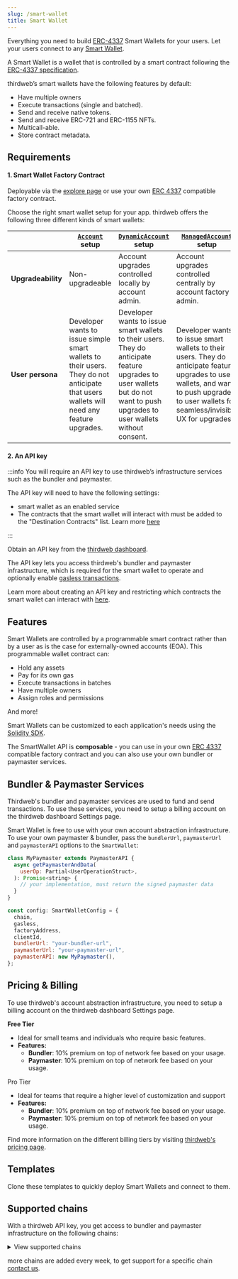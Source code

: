 ```yaml
---
slug: /smart-wallet
title: Smart Wallet
---
```



Everything you need to build [ERC-4337](https://eips.ethereum.org/EIPS/eip-4337) Smart Wallets for your users.
Let your users connect to any [Smart Wallet](/glossary/smart-wallet).

A Smart Wallet is a wallet that is controlled by a smart contract following the [ERC-4337 specification](https://eips.ethereum.org/EIPS/eip-4337).

thirdweb’s smart wallets have the following features by default:

- Have multiple owners
- Execute transactions (single and batched).
- Send and receive native tokens.
- Send and receive ERC-721 and ERC-1155 NFTs.
- Multicall-able.
- Store contract metadata.

## Requirements

#### 1. Smart Wallet Factory Contract

Deployable via the [explore page](https://thirdweb.com/explore/smart-wallet) or use your own [ERC 4337](https://eips.ethereum.org/EIPS/eip-4337) compatible factory contract.

Choose the right smart wallet setup for your app. thirdweb offers the following three different kinds of smart wallets:

|                    | [`Account`](/solidity/base-contracts/account) setup                                                                                     | [`DynamicAccount`](/solidity/base-contracts/dynamic-account) setup                                                                                                           | [`ManagedAccount`](/solidity/base-contracts/managed-account) setup                                                                                                                            |
| ------------------ | --------------------------------------------------------------------------------------------------------------------------------------- | ---------------------------------------------------------------------------------------------------------------------------------------------------------------------------- | --------------------------------------------------------------------------------------------------------------------------------------------------------------------------------------------- |
| **Upgradeability** | Non-upgradeable                                                                                                                         | Account upgrades controlled locally by account admin.                                                                                                                        | Account upgrades controlled centrally by account factory admin.                                                                                                                               |
| **User persona**   | Developer wants to issue simple smart wallets to their users. They do not anticipate that users wallets will need any feature upgrades. | Developer wants to issue smart wallets to their users. They do anticipate feature upgrades to user wallets but do not want to push upgrades to user wallets without consent. | Developer wants to issue smart wallets to their users. They do anticipate feature upgrades to user wallets, and want to push upgrades to user wallets for seamless/invisible UX for upgrades. |

#### 2. An API key

:::info
You will require an API key to use thirdweb’s infrastructure services such as the bundler and paymaster.

The API key will need to have the following settings:

- smart wallet as an enabled service
- The contracts that the smart wallet will interact with must be added to the "Destination Contracts" list. Learn more [here](/api-keys#smart-wallet-allowed-destination-addresses)

:::

Obtain an API key from the [thirdweb dashboard](https://thirdweb.com/create-api-key).

The API key lets you access thirdweb's bundler and paymaster infrastructure, which is required for the smart wallet to operate and optionally enable [gasless transactions](/glossary/gasless-transactions).

Learn more about creating an API key and restricting which contracts the smart wallet can interact with [here](/api-keys).

## Features

Smart Wallets are controlled by a programmable smart contract rather than by a user as is the case for externally-owned accounts (EOA). This programmable wallet contract can:

- Hold any assets
- Pay for its own gas
- Execute transactions in batches
- Have multiple owners
- Assign roles and permissions

And more!

Smart Wallets can be customized to each application's needs using the [Solidity SDK](/solidity).

The SmartWallet API is **composable** - you can use in your own [ERC 4337](https://eips.ethereum.org/EIPS/eip-4337) compatible factory contract and you can also use your own bundler or paymaster services.

## Bundler & Paymaster Services

Thirdweb's bundler and paymaster services are used to fund and send transactions. To use these services, you need to setup a billing account on the thirdweb dashboard Settings page.

Smart Wallet is free to use with your own account abstraction infrastructure. To use your own paymaster & bundler,
pass the `bundlerUrl`, `paymasterUrl` and `paymasterAPI` options to the `SmartWallet`:

```javascript
class MyPaymaster extends PaymasterAPI {
  async getPaymasterAndData(
    userOp: Partial<UserOperationStruct>,
  ): Promise<string> {
    // your implementation, must return the signed paymaster data
  }
}

const config: SmartWalletConfig = {
  chain,
  gasless,
  factoryAddress,
  clientId,
  bundlerUrl: "your-bundler-url",
  paymasterUrl: "your-paymaster-url",
  paymasterAPI: new MyPaymaster(),
};
```

## Pricing & Billing

To use thirdweb's account abstraction infrastructure, you need to setup a billing account on the thirdweb dashboard Settings page.

**Free Tier**

- Ideal for small teams and individuals who require basic features.
- **Features:**
  - **Bundler**: 10% premium on top of network fee based on your usage.
  - **Paymaster**: 10% premium on top of network fee based on your usage.

Pro Tier

- Ideal for teams that require a higher level of customization and support
- **Features:**
  - **Bundler**: 10% premium on top of network fee based on your usage.
  - **Paymaster**: 10% premium on top of network fee based on your usage.

Find more information on the different billing tiers by visiting [thirdweb's pricing page](https://thirdweb.com/pricing).

## Templates

Clone these templates to quickly deploy Smart Wallets and connect to them.

<div className="row" style={{ marginLeft: 8 }}>
  <div>
    <ViewRepoButton
      name={"js"}
      text="Node.js Script"
      link={"https://github.com/thirdweb-example/smart-wallet-script"}
    />
  </div>
  <div style={{ marginLeft: 12 }}>
    <ViewRepoButton
      name={"js"}
      text="React App"
      link={"https://github.com/thirdweb-example/smart-wallet-react"}
    />
  </div>
</div>

## Supported chains

With a thirdweb API key, you get access to bundler and paymaster infrastructure on the following chains:

<details>
  <summary>View supported chains</summary>
  <div>
    <ul>
      <li>
        <b>Polygon</b>
      </li>
      <li>
        <b>Optimism</b>
      </li>
      <li>
        <b>Base</b>
      </li>
      <li>
        <b>Arbitrum</b>
      </li>
      <li>
        <b>Linea</b>
      </li>
      <li>
        <b>Goerli</b>
      </li>
      <li>
        <b>Sepolia</b>
      </li>
      <li>
        <b>Mumbai</b>
      </li>
      <li>
        <b>Base Goerli</b>
      </li>
      <li>
        <b>Optimism Goerli</b>
      </li>
      <li>
        <b>Arbitrum Goerli</b>
      </li>
      <li>
        <b>Linea Testnet</b>
      </li>
      <li>
        <b>Celo Alfajores Testnet</b>
      </li>
    </ul>
  </div>
</details>

more chains are added every week, to get support for a specific chain [contact us](https://thirdweb.typeform.com/to/Q93CVgUc?typeform-source=thirdweb-www-git-mariano-ftd-1670.thirdweb-preview.com).
